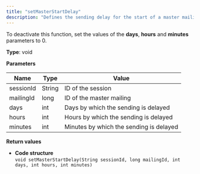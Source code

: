 ```yaml
---
title: "setMasterStartDelay"
description: "Defines the sending delay for the start of a master mailing after all split mailings have been sent in Optimizely Campaign."
---
```


To deactivate this function, set the values of the **days**, **hours** and **minutes** parameters to 0.

**Type**: void

**Parameters**

| Name      | Type   | Value                                   |
| --------- | ------ | --------------------------------------- |
| sessionId | String | ID of the session                       |
| mailingId | long   | ID of the master mailing                |
| days      | int    | Days by which the sending is delayed    |
| hours     | int    | Hours by which the sending is delayed   |
| minutes   | int    | Minutes by which the sending is delayed |

**Return values**

* **Code structure**  
`void setMasterStartDelay(String sessionId, long mailingId, int days, int hours, int minutes)  
`